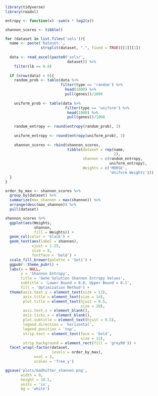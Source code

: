 ```{r}
library(tidyverse)
library(readxl)
```

```{r}
entropy <- function(x) -sum(x * log2(x))

shannon_scores <- tibble()

for (dataset in list.files('sols')){
  name <- paste('Dataset:',
                strsplit(dataset, ".", fixed = TRUE)[[1]][1])
  
  data <- read_excel(paste0('sols/',
                            dataset)) %>% 
    filter(lb == 0.8)
  
  if (nrow(data) > 0){
    random_prob <- table(data %>% 
                         filter(type == 'random') %>% 
                           head(1000) %>%
                           pull(genes))/1000
  
    uniform_prob <- table(data %>% 
                           filter(type == 'uniform') %>% 
                            head(1000) %>% 
                            pull(genes))/1000
    
    random_entropy <- round(entropy(random_prob), 3)
    
    uniform_entropy <- round(entropy(uniform_prob), 3)
    
    shannon_scores <- rbind(shannon_scores,
                            tibble(dataset = rep(name,
                                                 2),
                                   shannon = c(random_entropy,
                                               uniform_entropy),
                                   Weights = c('MORSE',
                                               'Uniform Weights')))
  }
}
```

```{r}
order_by_max <- shannon_scores %>% 
  group_by(dataset) %>% 
  summarize(max_shannon = max(shannon)) %>% 
  arrange(desc(max_shannon)) %>% 
  pull(dataset)
```

```{r}
shannon_scores %>%
  ggplot(aes(Weights,
             shannon,
             fill = Weights)) +
  geom_col(color = 'black') +
  geom_text(aes(label = shannon),
            vjust = 1.25,
            size = 8,
            fontface = 'bold') +
  scale_fill_brewer(palette = 'Set1') +
  ggpubr::theme_pubr() +
  labs(x = NULL,
       y = 'Shannon Entropy',
       title = 'Gene Solution Shannon Entropy Values',
       subtitle = 'Lower Bound = 0.8, Upper Bound = 0.1',
       fill = 'Optimization Method') +
  theme(axis.text.y = element_text(size = 12),
        axis.title = element_text(size = 14),
        plot.title = element_text(hjust = 0.5,
                                  size = 20),
        axis.text.x = element_blank(),
        axis.ticks.x = element_blank(),
        plot.subtitle = element_text(hjust = 0.5),
        legend.direction = 'horizontal',
        legend.position = 'top',
        strip.text = element_text(face = 'bold',
                                  size = 12),
        strip.background = element_rect(fill = 'grey90')) +
  facet_wrap(~factor(dataset,
                     levels = order_by_max),
             ncol = 3,
             scales = 'free_y')

ggsave('plots/madhitter_shannon.png',
       width = 9,
       height = 10.5,
       units = 'in',
       bg = 'white')
```